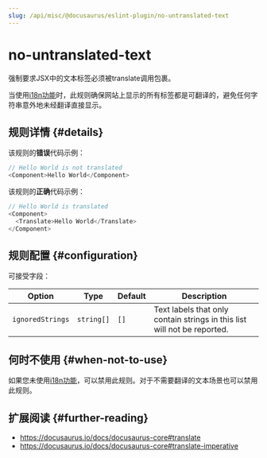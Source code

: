 ```yaml
---
slug: /api/misc/@docusaurus/eslint-plugin/no-untranslated-text
---
```


# no-untranslated-text


强制要求JSX中的文本标签必须被translate调用包裹。

当使用[i18n功能](../../../i18n/i18n-introduction.mdx)时，此规则确保网站上显示的所有标签都是可翻译的，避免任何字符串意外地未经翻译直接显示。

## 规则详情 {#details}

该规则的**错误**代码示例：

```js
// Hello World is not translated
<Component>Hello World</Component>
```

该规则的**正确**代码示例：

```js
// Hello World is translated
<Component>
  <Translate>Hello World</Translate>
</Component>
```

## 规则配置 {#configuration}

可接受字段：

<APITable>

| Option | Type | Default | Description |
| --- | --- | --- | --- |
| `ignoredStrings` | `string[]` | `[]` | Text labels that only contain strings in this list will not be reported. |

</APITable>

## 何时不使用 {#when-not-to-use}

如果您未使用[i18n功能](../../../i18n/i18n-introduction.mdx)，可以禁用此规则。对于不需要翻译的文本场景也可以禁用此规则。

## 扩展阅读 {#further-reading}

- https://docusaurus.io/docs/docusaurus-core#translate
- https://docusaurus.io/docs/docusaurus-core#translate-imperative
